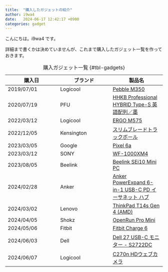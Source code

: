 ```yaml
---
title:  "購入したガジェットの紹介"
author: i9wa4
date:   2024-06-17 12:42:17 +0900
categories: gadget
---
```


こんにちは。i9wa4 です。

詳細まで書くかは決めていませんが、これまで購入したガジェット一覧を作っておきます。


:購入ガジェット一覧 {#tbl-gadgets}

| 購入日     | ブランド   | 製品名                                                                                                                                                                                                                                                                                                                                       |
| ---        | ---        | ---                                                                                                                                                                                                                                                                                                                                          |
| 2019/07/01 | Logicool   | [Pebble M350](https://www.yodobashi.com/product/100000001004464218/)                                                                                                                                                                                                                                                                         |
| 2020/07/19 | PFU        | [HHKB Professional HYBRID Type-S 英語配列／墨](https://www.pfu.ricoh.com/direct/hhkb/detail_pd-kb800bs.html)                                                                                                                                                                                                                                 |
| 2022/03/12 | Logicool   | [ERGO M575](https://www.logicool.co.jp/ja-jp/products/mice/m575-ergo-wireless-trackball.910-005876.html)                                                                                                                                                                                                                                     |
| 2022/12/05 | Kensington | [スリムブレードトラックボール](https://www.kensington.com/ja-jp/p/%E8%A3%BD%E5%93%81/%E3%82%B3%E3%83%B3%E3%83%88%E3%83%AD%E3%83%BC%E3%83%AB/%E3%83%88%E3%83%A9%E3%83%83%E3%82%AF%E3%83%9C%E3%83%BC%E3%83%AB/%E3%82%B9%E3%83%AA%E3%83%A0%E3%83%96%E3%83%AC%E3%83%BC%E3%83%89%E3%83%88%E3%83%A9%E3%83%83%E3%82%AF%E3%83%9C%E3%83%BC%E3%83%AB/) |
| 2023/03/05 | Google     | [Pixel 6a](https://www.amazon.co.jp/dp/B0CJ39LD8D)                                                                                                                                                                                                                                                                                           |
| 2023/03/12 | SONY       | [WF-1000XM4](https://www.sony.jp/headphone/products/WF-1000XM4/)                                                                                                                                                                                                                                                                             |
| 2023/08/05 | Beelink    | [Beelink SEi10 Mini PC](https://www.amazon.co.jp/dp/B0CB4FFVYY)                                                                                                                                                                                                                                                                              |
| 2024/02/28 | Anker      | [Anker PowerExpand 6-in-1 USB-C PD イーサネット ハブ](https://www.ankerjapan.com/products/a8365)                                                                                                                                                                                                                                             |
| 2024/03/02 | Lenovo     | [ThinkPad T14s Gen 4 (AMD)](https://www.lenovo.com/jp/ja/p/laptops/thinkpad/thinkpad-t-series/thinkpad-t14s-gen-4-(14-inch-amd)/len101t0080)                                                                                                                                                                                                 |
| 2024/04/05 | Shokz      | [OpenRun Pro Mini](https://jp.shokz.com/products/openrun-pro)                                                                                                                                                                                                                                                                                |
| 2024/05/06 | Fitbit     | [Fitbit Charge 6](https://www.fitbit.com/global/jp/products/trackers/charge6)                                                                                                                                                                                                                                                                |
| 2024/06/03 | Dell       | [Dell 27 USB-C モニター - S2722DC](https://www.dell.com/ja-jp/shop/dell-27-usb-c-%E3%83%A2%E3%83%8B%E3%82%BF%E3%83%BC-s2722dc/apd/210-bcde/%E3%83%A2%E3%83%8B%E3%82%BF%E3%83%BC-%E3%83%A2%E3%83%8B%E3%82%BF%E3%83%BC%E3%82%A2%E3%82%AF%E3%82%BB%E3%82%B5%E3%83%AA%E3%83%BC)                                                                  |
| 2024/06/07 | Logicool   | [C270n HDウェブカメラ](https://www.logicool.co.jp/ja-jp/products/webcams/hd-webcam-c270n.960-001265.html)                                                                                                                                                                                                                                    |
